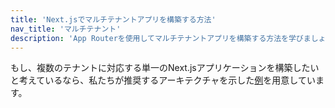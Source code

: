 ```yaml
---
title: 'Next.jsでマルチテナントアプリを構築する方法'
nav_title: 'マルチテナント'
description: 'App Routerを使用してマルチテナントアプリを構築する方法を学びましょう。'
---
```


もし、複数のテナントに対応する単一のNext.jsアプリケーションを構築したいと考えているなら、私たちが推奨するアーキテクチャを示した[例](https://vercel.com/templates/next.js/platforms-starter-kit)を用意しています。
